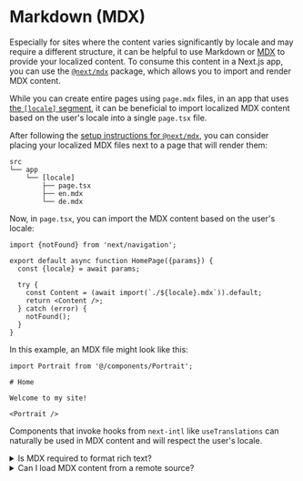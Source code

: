 
# Markdown (MDX)

Especially for sites where the content varies significantly by locale and may require a different structure, it can be helpful to use Markdown or [MDX](https://mdxjs.com) to provide your localized content. To consume this content in a Next.js app, you can use the [`@next/mdx`](https://nextjs.org/docs/app/building-your-application/configuring/mdx) package, which allows you to import and render MDX content.

While you can create entire pages using `page.mdx` files, in an app that uses [the `[locale]` segment](/docs/getting-started/app-router), it can be beneficial to import localized MDX content based on the user's locale into a single `page.tsx` file.

After following the [setup instructions for `@next/mdx`](https://nextjs.org/docs/app/building-your-application/configuring/mdx), you can consider placing your localized MDX files next to a page that will render them:

```
src
└── app
    └── [locale]
        ├── page.tsx
        ├── en.mdx
        └── de.mdx
```

Now, in `page.tsx`, you can import the MDX content based on the user's locale:

```tsx filename="src/app/[locale]/page.tsx"
import {notFound} from 'next/navigation';

export default async function HomePage({params}) {
  const {locale} = await params;

  try {
    const Content = (await import(`./${locale}.mdx`)).default;
    return <Content />;
  } catch (error) {
    notFound();
  }
}
```

In this example, an MDX file might look like this:

```mdx filename="src/app/[locale]/en.mdx"
import Portrait from '@/components/Portrait';

# Home

Welcome to my site!

<Portrait />
```

Components that invoke hooks from `next-intl` like `useTranslations` can naturally be used in MDX content and will respect the user's locale.

<Details id="rich-text">
<summary>Is MDX required to format rich text?</summary>

Not at all! The built in message formatting of `next-intl` supports [rich text syntax](/docs/usage/messages#rich-text), which can be used to provide formatting, and to embed React components within messages.

MDX is best suited for cases where content varies significantly by locale. If all you're looking for is rich text formatting, the built-in message formatting may be an easier choice.

</Details>

<Details id="remote-files">
<summary>Can I load MDX content from a remote source?</summary>

Especially if you'd like to allow translators to collaborate on MDX files, you can consider uploading them to a translation management system like <PartnerContentLink href="https://crowdin.com/">Crowdin</PartnerContentLink>.

In this case, you can fetch the MDX content dynamically from within a page and parse it using a package like [`next-mdx-remote`](https://nextjs.org/docs/app/building-your-application/configuring/mdx#remote-mdx).

Note that MDX compiles to JavaScript and is dynamically evaluated. You should be sure to only load MDX content from a trusted source, otherwise this can lead to [arbitrary code execution](https://en.wikipedia.org/wiki/Arbitrary_code_execution).

</Details>
